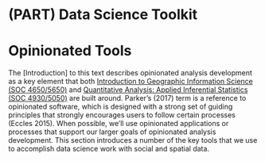 # (PART) Data Science Toolkit {-}

# Opinionated Tools

The [Introduction] to this text describes opinionated analysis development as a key element that both [Introduction to Geographic Information Science (SOC 4650/5650)](https://slu-soc5650.github.io) and [Quantitative Analysis: Applied Inferential Statistics (SOC 4930/5050)](https://slu-soc5050.github.io) are built around. Parker's (2017) term is a reference to opinionated software, which is designed with a strong set of guiding principles that strongly encourages users to follow certain processes (Eccles 2015). When possible, we'll use opinionated applications or processes that support our larger goals of opinionated analysis development. This section introduces a number of the key tools that we use to accomplish data science work with social and spatial data.
